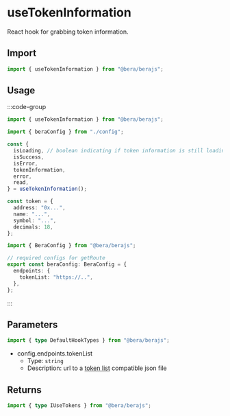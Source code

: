 # useTokenInformation

React hook for grabbing token information.

## Import

```ts
import { useTokenInformation } from "@bera/berajs";
```

## Usage

:::code-group

```ts twoslash [example.ts]
import { useTokenInformation } from "@bera/berajs";

import { beraConfig } from "./config";

const {
  isLoading, // boolean indicating if token information is still loading
  isSuccess,
  isError,
  tokenInformation,
  error,
  read,
} = useTokenInformation();

const token = {
  address: "0x...",
  name: "...",
  symbol: "...",
  decimals: 18,
};
```

```ts twoslash [config.ts] filename="config.ts"
import { BeraConfig } from "@bera/berajs";

// required configs for getRoute
export const beraConfig: BeraConfig = {
  endpoints: {
    tokenList: "https://..",
  },
};
```

:::

## Parameters

```ts
import { type DefaultHookTypes } from "@bera/berajs";
```

- config.endpoints.tokenList
  - Type: `string`
  - Description: url to a [token list](https://tokenlists.org/) compatible json file

## Returns

```ts
import { type IUseTokens } from "@bera/berajs";
```
